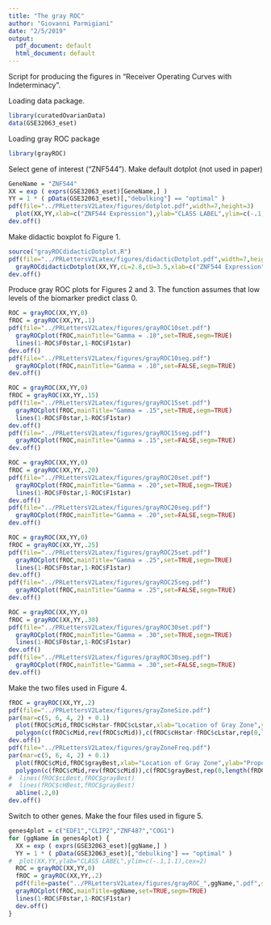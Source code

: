```yaml
---
title: "The gray ROC"
author: "Giovanni Parmigiani"
date: "2/5/2019"
output:
  pdf_document: default
  html_document: default
---
```


Script for producing the figures in "Receiver Operating Curves with Indeterminacy". 

Loading data package.

```r
library(curatedOvarianData)
data(GSE32063_eset)
```

Loading gray ROC package

```r
library(grayROC)
```

\newpage

Select gene of interest ("ZNF544").
Make default dotplot (not used in paper)

```r
GeneName = "ZNF544"
XX = exp ( exprs(GSE32063_eset)[GeneName,] )
YY = 1 * ( pData(GSE32063_eset)[,"debulking"] == "optimal" )
pdf(file="../PRLettersV2Latex/figures/dotplot.pdf",width=7,height=3)
  plot(XX,YY,xlab=c("ZNF544 Expression"),ylab="CLASS LABEL",ylim=c(-.1,1.1),cex=2)
dev.off()
```

Make didactic boxplot fo Figure 1.

```r
source("grayROCdidacticDotplot.R")
pdf(file="../PRLettersV2Latex/figures/didacticDotplot.pdf",width=7,height=7)
  grayROCdidacticDotplot(XX,YY,cL=2.8,cU=3.5,xlab=c("ZNF544 Expression"),ylab="CLASS LABEL")
dev.off()
```
\newpage

Produce gray ROC plots for Figures 2 and 3. The function assumes that low levels of the biomarker predict class 0.

```r
ROC = grayROC(XX,YY,0)
fROC = grayROC(XX,YY,.1)
pdf(file="../PRLettersV2Latex/figures/grayROC10set.pdf")
  grayROCplot(fROC,mainTitle="Gamma = .10",set=TRUE,segm=TRUE)
  lines(1-ROC$F0star,1-ROC$F1star)
dev.off()
pdf(file="../PRLettersV2Latex/figures/grayROC10seg.pdf")
  grayROCplot(fROC,mainTitle="Gamma = .10",set=FALSE,segm=TRUE)
dev.off()

ROC = grayROC(XX,YY,0)
fROC = grayROC(XX,YY,.15)
pdf(file="../PRLettersV2Latex/figures/grayROC15set.pdf")
  grayROCplot(fROC,mainTitle="Gamma = .15",set=TRUE,segm=TRUE)
  lines(1-ROC$F0star,1-ROC$F1star)
dev.off()
pdf(file="../PRLettersV2Latex/figures/grayROC15seg.pdf")
  grayROCplot(fROC,mainTitle="Gamma = .15",set=FALSE,segm=TRUE)
dev.off()

ROC = grayROC(XX,YY,0)
fROC = grayROC(XX,YY,.20)
pdf(file="../PRLettersV2Latex/figures/grayROC20set.pdf")
  grayROCplot(fROC,mainTitle="Gamma = .20",set=TRUE,segm=TRUE)
  lines(1-ROC$F0star,1-ROC$F1star)
dev.off()
pdf(file="../PRLettersV2Latex/figures/grayROC20seg.pdf")
  grayROCplot(fROC,mainTitle="Gamma = .20",set=FALSE,segm=TRUE)
dev.off()

ROC = grayROC(XX,YY,0)
fROC = grayROC(XX,YY,.25)
pdf(file="../PRLettersV2Latex/figures/grayROC25set.pdf")
  grayROCplot(fROC,mainTitle="Gamma = .25",set=TRUE,segm=TRUE)
  lines(1-ROC$F0star,1-ROC$F1star)
dev.off()
pdf(file="../PRLettersV2Latex/figures/grayROC25seg.pdf")
  grayROCplot(fROC,mainTitle="Gamma = .25",set=FALSE,segm=TRUE)
dev.off()

ROC = grayROC(XX,YY,0)
fROC = grayROC(XX,YY,.30)
pdf(file="../PRLettersV2Latex/figures/grayROC30set.pdf")
  grayROCplot(fROC,mainTitle="Gamma = .30",set=TRUE,segm=TRUE)
  lines(1-ROC$F0star,1-ROC$F1star)
dev.off()
pdf(file="../PRLettersV2Latex/figures/grayROC30seg.pdf")
  grayROCplot(fROC,mainTitle="Gamma = .30",set=FALSE,segm=TRUE)
dev.off()

```

Make the two files used in Figure 4.

```r
fROC = grayROC(XX,YY,.2)
pdf(file="../PRLettersV2Latex/figures/grayZoneSize.pdf")
par(mar=c(5, 6, 4, 2) + 0.1)
  plot(fROC$cMid,fROC$cHstar-fROC$cLstar,xlab="Location of Gray Zone",ylab="Size of Gray Zone",type="l",lwd=2,cex.axis=1.8,cex.lab=1.8)
  polygon(c(fROC$cMid,rev(fROC$cMid)),c(fROC$cHstar-fROC$cLstar,rep(0,length(fROC$cLstar))),col=gray(0.8))
dev.off()
pdf(file="../PRLettersV2Latex/figures/grayZoneFreq.pdf")
par(mar=c(5, 6, 4, 2) + 0.1)
  plot(fROC$cMid,fROC$grayBest,xlab="Location of Gray Zone",ylab="Proportion of Points in Gray Zone",type="l",lwd=2,cex.axis=2,cex.lab=2)
  polygon(c(fROC$cMid,rev(fROC$cMid)),c(fROC$grayBest,rep(0,length(fROC$cMid))),col=gray(0.8))
#  lines(fROC$cLBest,fROC$grayBest)
#  lines(fROC$cHBest,fROC$grayBest)
  abline(.2,0)
dev.off()
```

Switch to other genes. Make the four files used in figure 5.

```r
genes4plot = c("EDF1","CLIP2","ZNF487","COG1")
for (ggName in genes4plot) {
  XX = exp ( exprs(GSE32063_eset)[ggName,] )
  YY = 1 * ( pData(GSE32063_eset)[,"debulking"] == "optimal" )
#  plot(XX,YY,ylab="CLASS LABEL",ylim=c(-.1,1.1),cex=2)
  ROC = grayROC(XX,YY,0)
  fROC = grayROC(XX,YY,.2)
  pdf(file=paste("../PRLettersV2Latex/figures/grayROC_",ggName,".pdf",sep=""))
  grayROCplot(fROC,mainTitle=ggName,set=TRUE,segm=TRUE)
  lines(1-ROC$F0star,1-ROC$F1star)
  dev.off()
}
```


